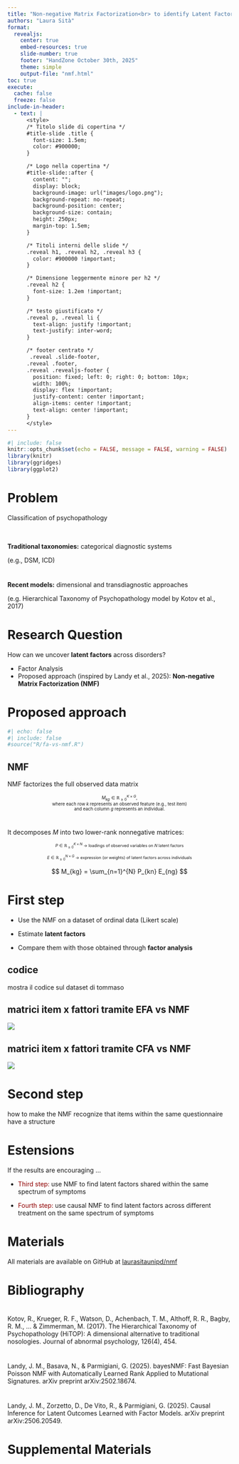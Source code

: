 ```yaml
---
title: "Non-negative Matrix Factorization<br> to identify Latent Factors<br> Underlying Psychopathology"
authors: "Laura Sità"
format:
  revealjs:
    center: true
    embed-resources: true
    slide-number: true
    footer: "HandZone October 30th, 2025"
    theme: simple
    output-file: "nmf.html"
toc: true
execute:
  cache: false
  freeze: false
include-in-header:
  - text: |
      <style>
      /* Titolo slide di copertina */
      #title-slide .title {
        font-size: 1.5em;
        color: #900000;
      }

      /* Logo nella copertina */
      #title-slide::after {
        content: "";
        display: block;
        background-image: url("images/logo.png");
        background-repeat: no-repeat;
        background-position: center;
        background-size: contain;
        height: 250px;
        margin-top: 1.5em;
      }

      /* Titoli interni delle slide */
      .reveal h1, .reveal h2, .reveal h3 {
        color: #900000 !important;
      }

      /* Dimensione leggermente minore per h2 */
      .reveal h2 {
        font-size: 1.2em !important;
      }

      /* testo giustificato */
      .reveal p, .reveal li {
        text-align: justify !important;
        text-justify: inter-word;
      }

      /* footer centrato */
       .reveal .slide-footer,
      .reveal .footer,
      .reveal .revealjs-footer {
        position: fixed; left: 0; right: 0; bottom: 10px;
        width: 100%;
        display: flex !important;
        justify-content: center !important;
        align-items: center !important;
        text-align: center !important;
      }
      </style>
---
```


```r
#| include: false
knitr::opts_chunk$set(echo = FALSE, message = FALSE, warning = FALSE)
library(knitr)
library(ggridges)
library(ggplot2)
```

# Problem

Classification of psychopathology

::: {style="margin-top:1.25cm;"}
:::

**Traditional taxonomies:** categorical diagnostic systems

<p style="font-size:85%; text-align:left;">

(e.g., DSM, ICD)

</p>

::: {style="margin-top:1cm;"}
:::

**Recent models:** dimensional and transdiagnostic approaches

<p style="font-size:85%; text-align:left;">

(e.g. Hierarchical Taxonomy of Psychopathology model by Kotov et al., 2017)

</p>

# Research Question

How can we uncover **latent factors** across disorders?

-   Factor Analysis
-   Proposed approach (inspired by Landy et al., 2025): **Non-negative Matrix Factorization (NMF)**

# Proposed approach

```r
#| echo: false
#| include: false
#source("R/fa-vs-nmf.R")
```

## NMF

<p style="font-size:80%; text-align:left; line-height:1.2;">

NMF factorizes the full observed data matrix

</p>

<center style="font-size:70%">

$M_{kg} \in \mathbb{R}_{\ge 0}^{K \times G}$,\
where each row $k$ represents an observed feature (e.g., test item)\
and each column $g$ represents an individual.

</center>

::: {style="margin-top:1cm;"}
:::

<p style="font-size:80%; text-align:left; line-height:1.2;">

It decomposes $M$ into two lower-rank nonnegative matrices:

</p>

<center style="font-size:65%">

$P \in \mathbb{R}_{\ge 0}^{K \times N}$ → loadings of observed variables on $N$ latent factors\
<br> $E \in \mathbb{R}_{\ge 0}^{N \times G}$ → expression (or weights) of latent factors across individuals

</center>

<p style="font-size:80%; text-align:left; line-height:1.2;">

$$
M_{kg} = \sum_{n=1}^{N} P_{kn} E_{ng}
$$

</p>

# First step

-   Use the NMF on a dataset of ordinal data (Likert scale)

-   Estimate **latent factors**

-   Compare them with those obtained through **factor analysis**

## codice

mostra il codice sul dataset di tommaso

## matrici item x fattori tramite EFA vs NMF

![](images/plot2-efa-nmf.png){fig-align="center"}

## matrici item x fattori tramite CFA vs NMF

![](images/plot4-cfa-nmf.png){fig-align="center"}

# Second step

how to make the NMF recognize that items within the same questionnaire have a structure

# Estensions

If the results are encouraging ...

-   [Third step:]{style="color:#900000;"} use NMF to find latent factors shared within the same spectrum of symptoms

-   [Fourth step:]{style="color:#900000;"} use causal NMF to find latent factors across different treatment on the same spectrum of symptoms

# Materials

All materials are available on GitHub at <a href="https://github.com/laurasitaunipd/nmf.git" target="_blank">laurasitaunipd/nmf</a>

# Bibliography

::: {style="margin-top:1cm;"}
:::

<p style="font-size:70%; text-align:left; line-height:1.2;">

Kotov, R., Krueger, R. F., Watson, D., Achenbach, T. M., Althoff, R. R., Bagby, R. M., ... & Zimmerman, M. (2017). The Hierarchical Taxonomy of Psychopathology (HiTOP): A dimensional alternative to traditional nosologies. Journal of abnormal psychology, 126(4), 454.

</p>

::: {style="margin-top:1cm;"}
:::

<p style="font-size:70%; text-align:left; line-height:1.2;">

Landy, J. M., Basava, N., & Parmigiani, G. (2025). bayesNMF: Fast Bayesian Poisson NMF with Automatically Learned Rank Applied to Mutational Signatures. arXiv preprint arXiv:2502.18674.

</p>

::: {style="margin-top:1cm;"}
:::

<p style="font-size:70%; text-align:left; line-height:1.2;">

Landy, J. M., Zorzetto, D., De Vito, R., & Parmigiani, G. (2025). Causal Inference for Latent Outcomes Learned with Factor Models. arXiv preprint arXiv:2506.20549.

</p>

# Supplemental Materials
